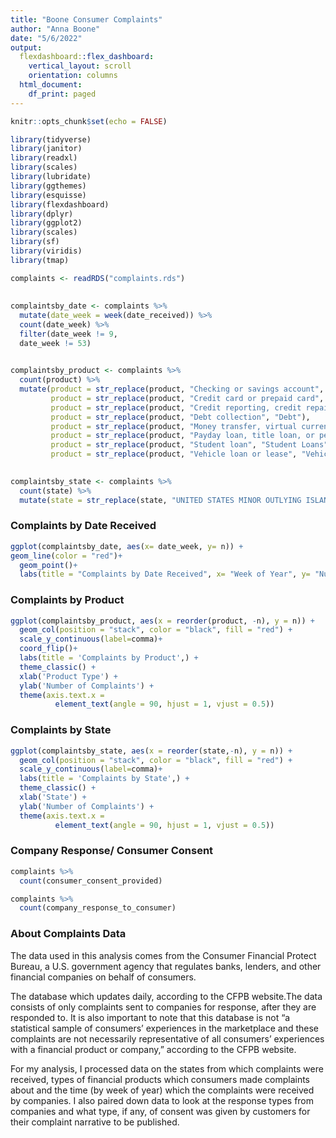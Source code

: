 ```yaml
---
title: "Boone Consumer Complaints"
author: "Anna Boone"
date: "5/6/2022"
output:
  flexdashboard::flex_dashboard:
    vertical_layout: scroll
    orientation: columns
  html_document:
    df_print: paged
---
```


```r
knitr::opts_chunk$set(echo = FALSE)
```

```r
library(tidyverse)
library(janitor)
library(readxl)
library(scales)
library(lubridate)
library(ggthemes)
library(esquisse)
library(flexdashboard)
library(dplyr)
library(ggplot2)
library(scales)
library(sf)
library(viridis)
library(tmap)
```

```r
complaints <- readRDS("complaints.rds")
```

##  {.tabset}

```r
complaintsby_date <- complaints %>% 
  mutate(date_week = week(date_received)) %>% 
  count(date_week) %>% 
  filter(date_week != 9,
  date_week != 53)
  
```

```r
complaintsby_product <- complaints %>% 
  count(product) %>% 
  mutate(product = str_replace(product, "Checking or savings account", "Accounts"),
         product = str_replace(product, "Credit card or prepaid card", "Cards"),
         product = str_replace(product, "Credit reporting, credit repair services, or other personal consumer reports", "Credit"),
         product = str_replace(product, "Debt collection", "Debt"),
         product = str_replace(product, "Money transfer, virtual currency, or money service", "Currency"),
         product = str_replace(product, "Payday loan, title loan, or personal loan", "Loans"),
         product = str_replace(product, "Student loan", "Student Loans"),
         product = str_replace(product, "Vehicle loan or lease", "Vehicle Loans"))
  
```

```r
complaintsby_state <- complaints %>% 
  count(state) %>% 
  mutate(state = str_replace(state, "UNITED STATES MINOR OUTLYING ISLANDS", "UM")) 
```

### Complaints by Date Received

```r
ggplot(complaintsby_date, aes(x= date_week, y= n)) +
geom_line(color = "red")+
  geom_point()+
  labs(title = "Complaints by Date Received", x= "Week of Year", y= "Number of Complaints") 
```

### Complaints by Product

```r
ggplot(complaintsby_product, aes(x = reorder(product, -n), y = n)) +
  geom_col(position = "stack", color = "black", fill = "red") +
  scale_y_continuous(label=comma)+
  coord_flip()+
  labs(title = 'Complaints by Product',) +
  theme_classic() +
  xlab('Product Type') +
  ylab('Number of Complaints') +
  theme(axis.text.x = 
          element_text(angle = 90, hjust = 1, vjust = 0.5))

```

### Complaints by State

```r
ggplot(complaintsby_state, aes(x = reorder(state,-n), y = n)) +
  geom_col(position = "stack", color = "black", fill = "red") +
  scale_y_continuous(label=comma)+
  labs(title = 'Complaints by State',) +
  theme_classic() +
  xlab('State') +
  ylab('Number of Complaints') +
  theme(axis.text.x = 
          element_text(angle = 90, hjust = 1, vjust = 0.5))
```

### Company Response/ Consumer Consent

```r
complaints %>% 
  count(consumer_consent_provided)
```

```r
complaints %>% 
  count(company_response_to_consumer)
```

### About Complaints Data

The data used in this analysis comes from the Consumer Financial Protect Bureau, a U.S. government agency that regulates banks, lenders, and other financial companies on behalf of consumers.

The database which updates daily, according to the CFPB website.The data consists of only complaints sent to companies for response, after they are responded to. It is also important to note that this database is not "a statistical sample of consumers' experiences in the marketplace and these complaints are not necessarily representative of all consumers' experiences with a financial product or company," according to the CFPB website.

For my analysis, I processed data on the states from which complaints were received, types of financial products which consumers made complaints about and the time (by week of year) which the complaints were received by companies. I also paired down data to look at the response types from companies and what type, if any, of consent was given by customers for their complaint narrative to be published.
